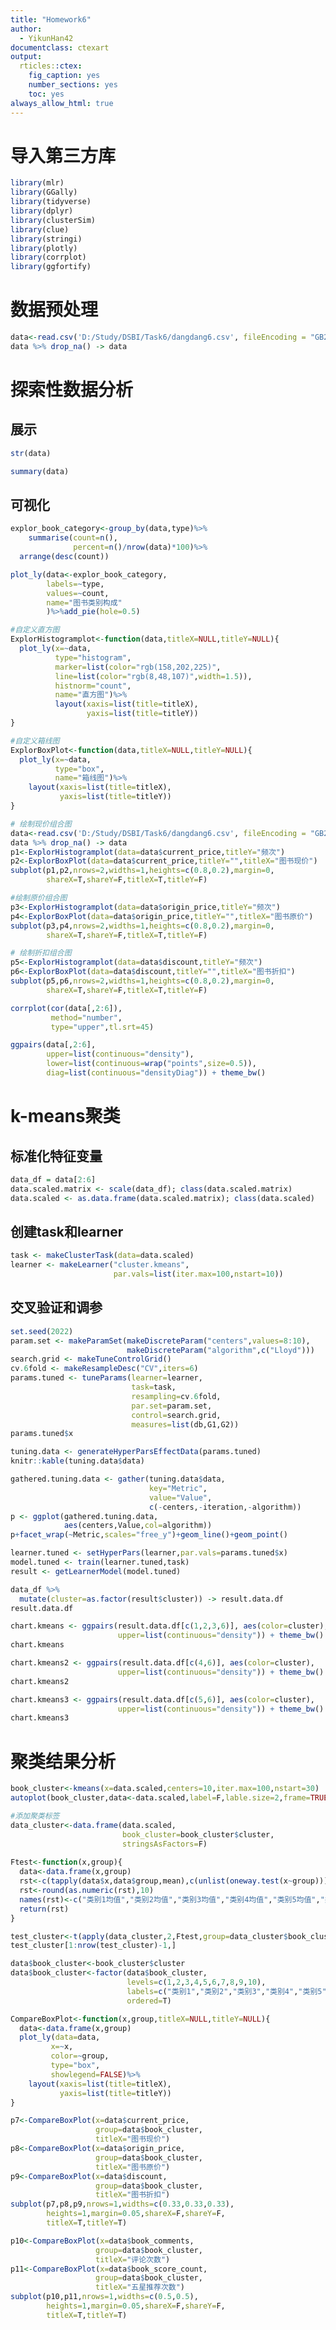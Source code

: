 ```yaml
---
title: "Homework6"
author: 
  - YikunHan42
documentclass: ctexart
output:
  rticles::ctex:
    fig_caption: yes
    number_sections: yes
    toc: yes
always_allow_html: true
---
```


# 导入第三方库
```r
library(mlr)
library(GGally)
library(tidyverse)
library(dplyr)
library(clusterSim)
library(clue)
library(stringi)
library(plotly)
library(corrplot)
library(ggfortify)
```

# 数据预处理
```r
data<-read.csv('D:/Study/DSBI/Task6/dangdang6.csv', fileEncoding = "GB2312")
data %>% drop_na() -> data
```

# 探索性数据分析
## 展示
```r
str(data)
```

```r
summary(data)
```

## 可视化
```r
explor_book_category<-group_by(data,type)%>%
    summarise(count=n(),
              percent=n()/nrow(data)*100)%>%
  arrange(desc(count))

plot_ly(data<-explor_book_category,
        labels=~type,
        values=~count,
        name="图书类别构成"
        )%>%add_pie(hole=0.5)
```

```r
#自定义直方图
ExplorHistogramplot<-function(data,titleX=NULL,titleY=NULL){
  plot_ly(x=~data,
          type="histogram",
          marker=list(color="rgb(158,202,225)",
          line=list(color="rgb(8,48,107)",width=1.5)),
          histnorm="count",
          name="直方图")%>%
          layout(xaxis=list(title=titleX),
                 yaxis=list(title=titleY))
}

#自定义箱线图
ExplorBoxPlot<-function(data,titleX=NULL,titleY=NULL){
  plot_ly(x=~data,
          type="box",
          name="箱线图")%>%
    layout(xaxis=list(title=titleX),
           yaxis=list(title=titleY))
}
```

```r
# 绘制现价组合图
data<-read.csv('D:/Study/DSBI/Task6/dangdang6.csv', fileEncoding = "GB2312")
data %>% drop_na() -> data
p1<-ExplorHistogramplot(data=data$current_price,titleY="频次")
p2<-ExplorBoxPlot(data=data$current_price,titleY="",titleX="图书现价")
subplot(p1,p2,nrows=2,widths=1,heights=c(0.8,0.2),margin=0,
        shareX=T,shareY=F,titleX=T,titleY=F)
```

```r
#绘制原价组合图
p3<-ExplorHistogramplot(data=data$origin_price,titleY="频次")
p4<-ExplorBoxPlot(data=data$origin_price,titleY="",titleX="图书原价")
subplot(p3,p4,nrows=2,widths=1,heights=c(0.8,0.2),margin=0,
        shareX=T,shareY=F,titleX=T,titleY=F)
```

```r
# 绘制折扣组合图
p5<-ExplorHistogramplot(data=data$discount,titleY="频次")
p6<-ExplorBoxPlot(data=data$discount,titleY="",titleX="图书折扣")
subplot(p5,p6,nrows=2,widths=1,heights=c(0.8,0.2),margin=0,
        shareX=T,shareY=F,titleX=T,titleY=F)
```

```r
corrplot(cor(data[,2:6]),
         method="number",
         type="upper",tl.srt=45)
```

```r
ggpairs(data[,2:6],
        upper=list(continuous="density"),
        lower=list(continuous=wrap("points",size=0.5)),
        diag=list(continuous="densityDiag")) + theme_bw()
```

# k-means聚类
## 标准化特征变量
```r
data_df = data[2:6]
data.scaled.matrix <- scale(data_df); class(data.scaled.matrix)
data.scaled <- as.data.frame(data.scaled.matrix); class(data.scaled)
```

## 创建task和learner
```r
task <- makeClusterTask(data=data.scaled)
learner <- makeLearner("cluster.kmeans",
                       par.vals=list(iter.max=100,nstart=10))
```

## 交叉验证和调参
```r
set.seed(2022)
param.set <- makeParamSet(makeDiscreteParam("centers",values=8:10),
                          makeDiscreteParam("algorithm",c("Lloyd")))
search.grid <- makeTuneControlGrid() 
cv.6fold <- makeResampleDesc("CV",iters=6)
params.tuned <- tuneParams(learner=learner,
                           task=task,
                           resampling=cv.6fold,
                           par.set=param.set,
                           control=search.grid,
                           measures=list(db,G1,G2))
params.tuned$x
```

```r
tuning.data <- generateHyperParsEffectData(params.tuned)
knitr::kable(tuning.data$data)
```

```r
gathered.tuning.data <- gather(tuning.data$data,
                               key="Metric",
                               value="Value",
                               c(-centers,-iteration,-algorithm))
p <- ggplot(gathered.tuning.data,
            aes(centers,Value,col=algorithm))
p+facet_wrap(~Metric,scales="free_y")+geom_line()+geom_point()
```
```r
learner.tuned <- setHyperPars(learner,par.vals=params.tuned$x)
model.tuned <- train(learner.tuned,task)
result <- getLearnerModel(model.tuned)
```

```r
data_df %>%
  mutate(cluster=as.factor(result$cluster)) -> result.data.df
result.data.df

chart.kmeans <- ggpairs(result.data.df[c(1,2,3,6)], aes(color=cluster),
                        upper=list(continuous="density")) + theme_bw()
chart.kmeans
```

```r
chart.kmeans2 <- ggpairs(result.data.df[c(4,6)], aes(color=cluster),
                        upper=list(continuous="density")) + theme_bw()
chart.kmeans2
```

```r
chart.kmeans3 <- ggpairs(result.data.df[c(5,6)], aes(color=cluster),
                        upper=list(continuous="density")) + theme_bw()
chart.kmeans3
```

# 聚类结果分析
```r
book_cluster<-kmeans(x=data.scaled,centers=10,iter.max=100,nstart=30)
autoplot(book_cluster,data<-data.scaled,label=F,lable.size=2,frame=TRUE)+theme_bw()
```

```r
#添加聚类标签
data_cluster<-data.frame(data.scaled,
                         book_cluster=book_cluster$cluster,
                         stringsAsFactors=F)
                         
Ftest<-function(x,group){
  data<-data.frame(x,group)
  rst<-c(tapply(data$x,data$group,mean),c(unlist(oneway.test(x~group)))[c(1:4)])
  rst<-round(as.numeric(rst),10)
  names(rst)<-c("类别1均值","类别2均值","类别3均值","类别4均值","类别5均值","类别6均值","类别7均值","类别8均值","类别9均值","类别10均值","F值","分子自由度","分母自由度","P值")
  return(rst)
}

test_cluster<-t(apply(data_cluster,2,Ftest,group=data_cluster$book_cluster))
test_cluster[1:nrow(test_cluster)-1,]
```

```r
data$book_cluster<-book_cluster$cluster
data$book_cluster<-factor(data$book_cluster,
                          levels=c(1,2,3,4,5,6,7,8,9,10),
                          labels=c("类别1","类别2","类别3","类别4","类别5","类别6","类别7","类别8","类别9","类别10"),
                          ordered=T)

CompareBoxPlot<-function(x,group,titleX=NULL,titleY=NULL){
  data<-data.frame(x,group)
  plot_ly(data=data,
         x=~x,
         color=~group,
         type="box",
         showlegend=FALSE)%>%
    layout(xaxis=list(title=titleX),
           yaxis=list(title=titleY))
}

p7<-CompareBoxPlot(x=data$current_price,
                   group=data$book_cluster,
                   titleX="图书现价")
p8<-CompareBoxPlot(x=data$origin_price,
                   group=data$book_cluster,
                   titleX="图书原价")
p9<-CompareBoxPlot(x=data$discount,
                   group=data$book_cluster,
                   titleX="图书折扣")
subplot(p7,p8,p9,nrows=1,widths=c(0.33,0.33,0.33),
        heights=1,margin=0.05,shareX=F,shareY=F,
        titleX=T,titleY=T)
```

```r
p10<-CompareBoxPlot(x=data$book_comments,
                   group=data$book_cluster,
                   titleX="评论次数")
p11<-CompareBoxPlot(x=data$book_score_count,
                   group=data$book_cluster,
                   titleX="五星推荐次数")
subplot(p10,p11,nrows=1,widths=c(0.5,0.5),
        heights=1,margin=0.05,shareX=F,shareY=F,
        titleX=T,titleY=T)
```

